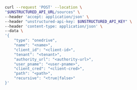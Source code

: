```bash REST (Create)
curl --request 'POST' --location \
"$UNSTRUCTURED_API_URL/sources" \
--header 'accept: application/json' \
--header "unstructured-api-key: $UNSTRUCTURED_API_KEY" \
--header 'content-type: application/json' \
--data \
'{
    "type": "onedrive",
    "name": "<name>",
    "client_id": "<client-id>", 
    "tenant": "<tenant>", 
    "authority_url": "<authority-url>",
    "user_pname": "<user-pname>",
    "client_cred": "<client-cred>",
    "path": "<path>",
    "recursive": "<true|false>"
}'
```